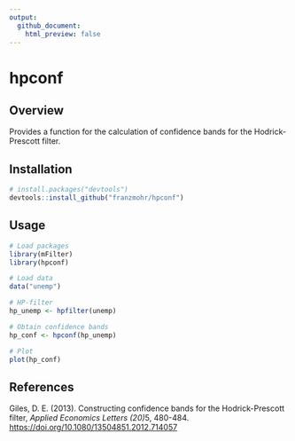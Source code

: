 ```yaml
---
output:
  github_document:
    html_preview: false
---
```


# hpconf

## Overview

Provides a function for the calculation of confidence bands for the Hodrick-Prescott filter.

## Installation

```r
# install.packages("devtools")
devtools::install_github("franzmohr/hpconf")
```

## Usage

```r
# Load packages
library(mFilter)
library(hpconf)

# Load data
data("unemp")

# HP-filter
hp_unemp <- hpfilter(unemp)

# Obtain confidence bands
hp_conf <- hpconf(hp_unemp)

# Plot
plot(hp_conf)
```

## References

Giles, D. E. (2013). Constructing confidence bands for the Hodrick-Prescott filter, <em>Applied Economics Letters (20)</em>5, 480-484. <https://doi.org/10.1080/13504851.2012.714057>